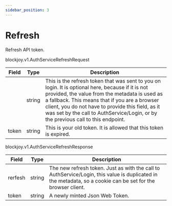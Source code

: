 ```yaml
---
sidebar_position: 3
---
```



# Refresh

<ApiMethod method="rpc" name="Refresh" />

Refresh API token.

<ApiMethod method="requests" name="AuthServiceRefreshRequest" />

<VersionType>blockjoy.v1.AuthServiceRefreshRequest</VersionType>

| Field                                                    | Type   | Description                                                                                                                                                                                                                                                                                                                                   |
| -------------------------------------------------------- | ------ | --------------------------------------------------------------------------------------------------------------------------------------------------------------------------------------------------------------------------------------------------------------------------------------------------------------------------------------------- |
| <TableCellWithOption text="refresh" warning="optional"/> | string | This is the refresh token that was sent to you on login. It is optional here, because if it is not provided, the value from the metadata is used as a fallback. This means that if you are a browser client, you do not have to provide this field, as it was set by the call to AuthService/Login, or by the previous call to this endpoint. |
| token                                                    | string | This is your old token. It is allowed that this token is expired.                                                                                                                                                                                                                                                                             |

<CustomCodeBlock codes={codes} />

<ApiMethod method="returns" name="AuthServiceRefreshResponse" />

<VersionType>blockjoy.v1.AuthServiceRefreshResponse</VersionType>

| Field   | Type   | Description                                                                                                                                                 |
| ------- | ------ | ----------------------------------------------------------------------------------------------------------------------------------------------------------- |
| rerfesh | string | The new refresh token. Just as with the call to AuthService/Login, this value is duplicated in the metadata, so a cookie can be set for the browser client. |
| token   | string | A newly minted Json Web Token.                                                                                                                              |
